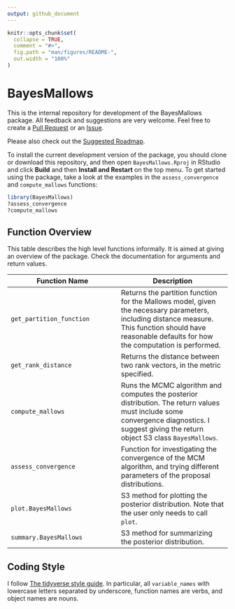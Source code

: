 ```yaml
---
output: github_document
---
```


<!-- README.md is generated from README.Rmd. Please edit that file -->

```r
knitr::opts_chunk$set(
  collapse = TRUE,
  comment = "#>",
  fig.path = "man/figures/README-",
  out.width = "100%"
)
```
# BayesMallows

This is the internal repository for development of the BayesMallows package. All feedback and suggestions are very welcome. Feel free to create a [Pull Request](https://github.uio.no/oyss/BayesMallows/pulls) or an [Issue](https://github.uio.no/oyss/BayesMallows/issues).

Please also check out the [Suggested Roadmap](https://github.uio.no/oyss/BayesMallows/wiki/Roadmap).

To install the current development version of the package, you should clone or download this repository, and then open `BayesMallows.Rproj` in RStudio and click **Build** and then **Install and Restart** on the top menu. To get started using the package, take a look at the examples in the `assess_convergence` and `compute_mallows` functions:

```r
library(BayesMallows)
?assess_convergence
?compute_mallows
```


## Function Overview

This table describes the high level functions informally. It is aimed at giving an overview of the package. Check the documentation for arguments and return values.

| Function Name | Description | 
| --- | --- |
| `get_partition_function` | Returns the partition function for the Mallows model, given the necessary parameters, including distance measure. This function should have reasonable defaults for how the computation is performed. |
| `get_rank_distance` | Returns the distance between two rank vectors, in the metric specified. |
| `compute_mallows` | Runs the MCMC algorithm and computes the posterior distribution. The return values must include some convergence diagnostics. I suggest giving the return object S3 class `BayesMallows`.  |
| `assess_convergence` | Function for investigating the convergence of the MCM algorithm, and trying different parameters of the proposal distributions. |
| `plot.BayesMallows` | S3 method for plotting the posterior distribution. Note that the user only needs to call `plot`. |
| `summary.BayesMallows` | S3 method for summarizing the posterior distribution. |


## Coding Style

I follow [The tidyverse style guide](http://style.tidyverse.org/index.html). In particular, all `variable_names` with lowercase letters separated by underscore, function names are verbs, and object names are nouns.
